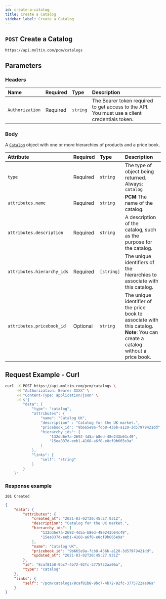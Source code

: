 ```yaml
---
id: create-a-catalog
title: Create a Catalog
sidebar_label: Create a Catalog
---
```


## `POST` Create a Catalog

```text
https://api.moltin.com/pcm/catalogs
```

## Parameters

### Headers

| Name | Required | Type | Description |
| :--- | :--- | :--- | :--- |
| `Authorization` | Required | `string` | The Bearer token required to get access to the API. You must use a client credentials token. |

### Body

A [`Catalog`](../index.md#the-catalog-object) object with one or more hierarchies of products and a price book.

| Attribute | Required | Type | Description |
| :--- | :--- | :--- | :--- |
| `type` | Required | `string` | The type of object being returned. Always: `catalog` |
| `attributes.name` | Required | `string` | **PCM** The name of the catalog. |
| `attributes.description` | Required | `string` | A description of the catalog, such as the purpose for the catalog. |
| `attributes.hierarchy_ids` | Required | `[string]` | The unique identifiers of the hierarchies to associate with this catalog. |
| `attributes.pricebook_id` | Optional | `string` | The unique identifier of the price book to associate with this catalog. **Note**: You can create a catalog without a price book.|

## Request Example - Curl

```bash
curl -X POST https://api.moltin.com/pcm/catalogs \
     -H "Authorization: Bearer XXXX" \
     -H "Content-Type: application/json" \
     -d $'{
        "data": {
            "type": "catalog",
            "attributes": {
                "name": "Catalog UK",
                "description" : "Catalog for the UK market.",
                "pricebook_id": "9b665e9a-fcb8-436b-a120-3d57979421dd",
                "hierarchy_ids": [
                    "132dd6e7a-2692-4d5a-b8ed-48e243b64c49",
                    "15ea837d-eeb1-4168-a6f8-e8cf9b665e9a"
                ]
            },
            "links": {
                "self": "string"
            }
        }
    }'
```

### Response example

`201 Created`

```json
{
    "data": {
        "attributes": {
            "created_at": "2021-03-02T20:45:27.931Z",
            "description": "Catalog for the UK market.",
            "hierarchy_ids": [
                "132dd6e7a-2692-4d5a-b8ed-48e243b64c49",
                "15ea837d-eeb1-4168-a6f8-e8cf9b665e9a"
            ],
            "name": "Catalog UK",
            "pricebook_id": "9b665e9a-fcb8-436b-a120-3d57979421dd",
            "updated_at": "2021-03-02T20:45:27.931Z"
        },
        "id": "8caf81b8-9bc7-4b72-92fc-3775722aa06a",
        "type": "catalog"
    },
    "links": {
        "self": "/pcm/catalogs/8caf81b8-9bc7-4b72-92fc-3775722aa06a"
    }
}
```
